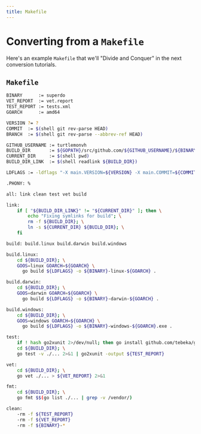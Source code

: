 ```yaml
---
title: Makefile
---
```


# Converting from a `Makefile`

Here's an example `Makefile` that we'll "Divide and Conquer" in the next conversion tutorials.

## `Makefile`

```bash title="Makefile"
BINARY      := superdo
VET_REPORT  := vet.report
TEST_REPORT := tests.xml
GOARCH      := amd64

VERSION ?= ?
COMMIT  := $(shell git rev-parse HEAD)
BRANCH  := $(shell git rev-parse --abbrev-ref HEAD)

GITHUB_USERNAME := turtlemonvh
BUILD_DIR       := ${GOPATH}/src/github.com/${GITHUB_USERNAME}/${BINARY}
CURRENT_DIR     := $(shell pwd)
BUILD_DIR_LINK  := $(shell readlink ${BUILD_DIR})

LDFLAGS := -ldflags "-X main.VERSION=${VERSION} -X main.COMMIT=${COMMIT} -X main.BRANCH=${BRANCH}"

.PHONY: %

all: link clean test vet build

link:
	if [ "${BUILD_DIR_LINK}" != "${CURRENT_DIR}" ]; then \
	    echo "Fixing symlinks for build"; \
	    rm -f ${BUILD_DIR}; \
	    ln -s ${CURRENT_DIR} ${BUILD_DIR}; \
	fi

build: build.linux build.darwin build.windows

build.linux:
	cd ${BUILD_DIR}; \
	GOOS=linux GOARCH=${GOARCH} \
	  go build ${LDFLAGS} -o ${BINARY}-linux-${GOARCH} .

build.darwin:
	cd ${BUILD_DIR}; \
	GOOS=darwin GOARCH=${GOARCH} \
	  go build ${LDFLAGS} -o ${BINARY}-darwin-${GOARCH} .

build.windows:
	cd ${BUILD_DIR}; \
	GOOS=windows GOARCH=${GOARCH} \
	  go build ${LDFLAGS} -o ${BINARY}-windows-${GOARCH}.exe .

test:
	if ! hash go2xunit 2>/dev/null; then go install github.com/tebeka/go2xunit; fi
	cd ${BUILD_DIR}; \
	go test -v ./... 2>&1 | go2xunit -output ${TEST_REPORT}

vet:
	cd ${BUILD_DIR}; \
	go vet ./... > ${VET_REPORT} 2>&1

fmt:
	cd ${BUILD_DIR}; \
	go fmt $$(go list ./... | grep -v /vendor/)

clean:
	-rm -f ${TEST_REPORT}
	-rm -f ${VET_REPORT}
	-rm -f ${BINARY}-*
```
